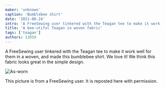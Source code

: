 ```yaml
---
maker: 'unknown'
caption: 'Bumblebee shirt'
date: '2021-08-24'
intro: 'A FreeSewing user tinkered with the Teagan tee to make it work well for them in a woven, and made this bumblebee shirt. We love it! We think this fabric looks great in the simple design.'
title: 'A bee-utiful Teagan in woven fabric'
tags: ['teagan']
authors: 13050
---
```


<!-- truncate -->

A FreeSewing user tinkered with the Teagan tee to make it work well for them in a woven, and made this bumblebee shirt. We love it! We think this fabric looks great in the simple design.

![As-worn](https://posts.freesewing.org/uploads/teagan2_e9dedce7fa.jpg)

<Note>

This picture is from a FreeSewing user. It is reposted here with permission.

</Note>
